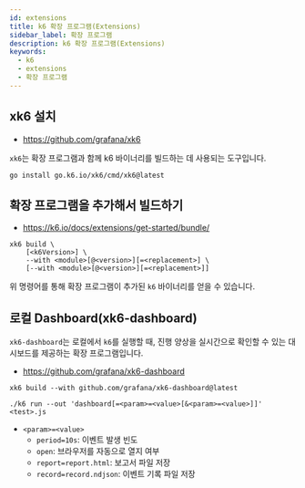 ```yaml
---
id: extensions
title: k6 확장 프로그램(Extensions)
sidebar_label: 확장 프로그램
description: k6 확장 프로그램(Extensions)
keywords:
  - k6
  - extensions
  - 확장 프로그램
---
```


## xk6 설치

- https://github.com/grafana/xk6

`xk6`는 확장 프로그램과 함께 k6 바이너리를 빌드하는 데 사용되는 도구입니다.

```shell
go install go.k6.io/xk6/cmd/xk6@latest
```

## 확장 프로그램을 추가해서 빌드하기

- https://k6.io/docs/extensions/get-started/bundle/

```shell
xk6 build \
    [<k6Version>] \
    --with <module>[@<version>][=<replacement>] \
    [--with <module>[@<version>][=<replacement>]]
```

위 명령어를 통해 확장 프로그램이 추가된 `k6` 바이너리를 얻을 수 있습니다.

## 로컬 Dashboard(xk6-dashboard)

`xk6-dashboard`는 로컬에서 `k6`를 실행할 때, 진행 양상을 실시간으로 확인할 수 있는 대시보드를 제공하는 확장 프로그램입니다.

- https://github.com/grafana/xk6-dashboard

```shell
xk6 build --with github.com/grafana/xk6-dashboard@latest
```

```shell
./k6 run --out 'dashboard[=<param>=<value>[&<param>=<value>]]' <test>.js
```

- `<param>=<value>`
  - `period=10s`: 이벤트 발생 빈도
  - `open`: 브라우저를 자동으로 열지 여부
  - `report=report.html`: 보고서 파일 저장
  - `record=record.ndjson`: 이벤트 기록 파일 저장
